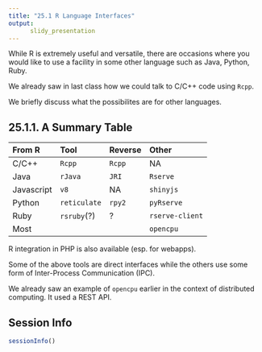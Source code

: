 ```yaml
---
title: "25.1 R Language Interfaces"
output:
      slidy_presentation
---
```


While R is extremely useful and versatile, there are occasions where
you would like to use a facility in some other language such as Java,
Python, Ruby.

We already saw in last class how we could talk to C/C++ code using
`Rcpp`. 


We briefly discuss what the possibilites are for other languages.


## 25.1.1. A Summary Table


|  From R     | Tool               | Reverse      | Other          |
|:------------|:-------------------|:-------------|:---------------|
| C/C++       | `Rcpp`             | `Rcpp`       | NA             |
| Java        | `rJava`            | `JRI`        | `Rserve`       |
| Javascript  | `v8`               | NA           | `shinyjs`      |
| Python      | `reticulate`       | `rpy2`       | `pyRserve`     |
| Ruby        | `rsruby`(?)        | ?            | `rserve-client`|
| Most        |                    |              | `opencpu`      |


R integration in PHP is also available (esp. for webapps).

Some of the above tools are direct interfaces while the others use
some form of Inter-Process Communication (IPC).

We already saw an example of `opencpu` earlier in the context of
distributed computing. It used a REST API.


## Session Info
```r
sessionInfo()
```






